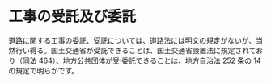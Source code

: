 # 工事の受託及び委託



道路に関する工事の委託、受託については、道路法には明文の規定がないが、当然行い得る。国土交通省が受託できることは、国土交通省設置法に規定されており（同法 464）、地方公共団体が受·委託できることは、地方自治法 252 条の 14 の規定で明らかです。
